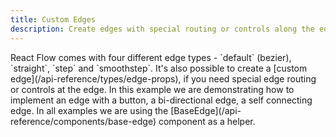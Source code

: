 ```yaml
---
title: Custom Edges
description: Create edges with special routing or controls along the edge
---
```



<ExampleLayout>
React Flow comes with four different edge types - `default` (bezier), `straight`, `step` and `smoothstep`. It's also possible to create a [custom edge](/api-reference/types/edge-props), if you need special edge routing or controls at the edge. In this example we are demonstrating how to implement an edge with a button, a bi-directional edge, a self connecting edge. In all examples we are using the [BaseEdge](/api-reference/components/base-edge) component as a helper.

<RemoteCodeViewer
  route="examples/edges/custom-edges"
  framework="react"
/>
</ExampleLayout>
